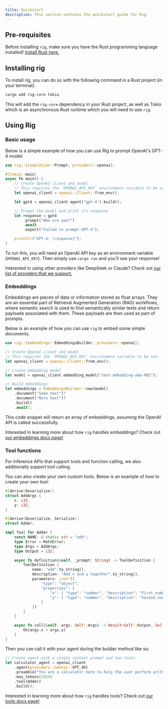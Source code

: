 ```yaml
---
title: Quickstart
description: This section contains the quickstart guide for Rig.
---
```

## Pre-requisites
Before installing `rig`, make sure you have the Rust programming language installed! [Install Rust here.](https://www.rust-lang.org/tools/install)

## Installing rig
To install rig, you can do so with the following command in a Rust project (in your terminal):

```bash
cargo add rig-core tokio
```

This will add the `rig-core` dependency in your Rust project, as well as Tokio which is an asynchronous Rust runtime which you will need to use `rig`.

## Using Rig

### Basic usage
Below is a simple example of how you can use Rig to prompt OpenAI's GPT-4 model:

```rust
use rig::{completion::Prompt, providers::openai};

#[tokio::main]
async fn main() {
    // Create OpenAI client and model
    // This requires the `OPENAI_API_KEY` environment variable to be set.
    let openai_client = openai::Client::from_env();

    let gpt4 = openai_client.agent("gpt-4").build();

    // Prompt the model and print its response
    let response = gpt4
        .prompt("Who are you?")
        .await
        .expect("Failed to prompt GPT-4");

    println!("GPT-4: {response}");
}
```

To run this, you will need an OpenAI API key as an environment variable (`OPENAI_API_KEY`). Then simply use `cargo run` and you'll see your response!

Interested in using other providers like DeepSeek or Claude? Check out [our list of providers that we support.](/docs/5_integrations/40_model_providers)

### Embeddings
Embeddings are pieces of data or information stored as float arrays. They are an essential part of Retrieval Augmented Generation (RAG) workflows, where semantic search is used to find semantically similar texts and return payloads associated with them. These payloads are then used as part of prompts.

Below is an example of how you can use `rig` to embed some simple documents.

```rust
use rig::{embeddings::EmbeddingsBuilder, providers::openai};

// Create OpenAI client and model
// This requires the `OPENAI_API_KEY` environment variable to be set.
let openai_client = openai::Client::from_env();

// Create embedding model
let model = openai_client.embedding_model("text-embedding-ada-002");

// Build embeddings
let embeddings = EmbeddingsBuilder::new(model)
    .document("Some text")?
    .document("More text")?
    .build()
    .await?;
```

This code snippet will return an array of embeddings, assuming the OpenAI API is called successfully.

Interested in learning more about how `rig` handles embeddings? Check out [our embeddings docs page!](https://docs.rig.rs/docs/4_concepts/1_embeddings)

### Tool functions
For inference APIs that support tools and function calling, we also additionally support tool calling.

You can also create your own custom tools. Below is an example of how to create your own tool:

```rust
#[derive(Deserialize)]
struct AddArgs {
    x: i32,
    y: i32,
}

#[derive(Deserialize, Serialize)]
struct Adder;

impl Tool for Adder {
    const NAME: &'static str = "add";
    type Error = MathError;
    type Args = AddArgs;
    type Output = i32;

    async fn definition(&self, _prompt: String) -> ToolDefinition {
        ToolDefinition {
            name: "add".to_string(),
            description: "Add x and y together".to_string(),
            parameters: json!({
                "type": "object",
                "properties": {
                    "x": { "type": "number", "description": "First number" },
                    "y": { "type": "number", "description": "Second number" }
                }
            })
        }
    }

    async fn call(&self, args: Self::Args) -> Result<Self::Output, Self::Error> {
        Ok(args.x + args.y)
    }
}
```

Then you can call it with your agent during the builder method like so:

```rust
// Create agent with a single context prompt and two tools
let calculator_agent = openai_client
    .agent(providers::openai::GPT_4O)
    .preamble("You are a calculator here to help the user perform arithmetic operations. Use the tools provided to answer the user's question.")
    .max_tokens(1024)
    .tool(Adder)
    .build();
```

Interested in learning more about how `rig` handles tools? Check out [our tools docs page!](https://docs.rig.rs/docs/4_concepts/2_tools)
